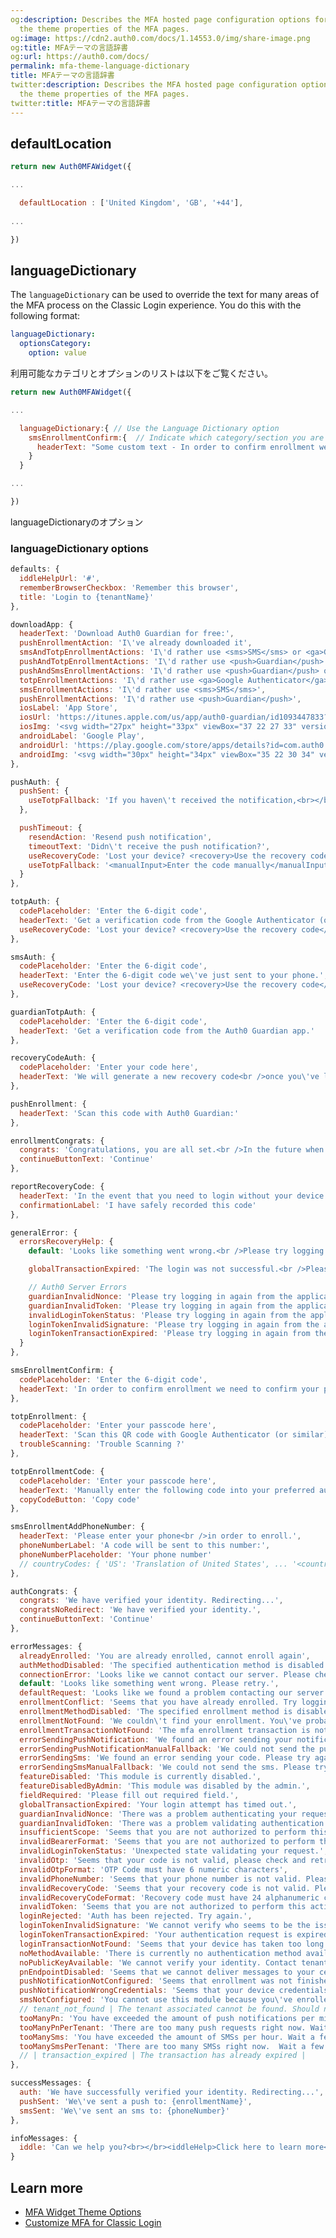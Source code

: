 ```yaml
---
og:description: Describes the MFA hosted page configuration options for customizing
  the theme properties of the MFA pages.
og:image: https://cdn2.auth0.com/docs/1.14553.0/img/share-image.png
og:title: MFAテーマの言語辞書
og:url: https://auth0.com/docs/
permalink: mfa-theme-language-dictionary
title: MFAテーマの言語辞書
twitter:description: Describes the MFA hosted page configuration options for customizing
  the theme properties of the MFA pages.
twitter:title: MFAテーマの言語辞書
---
```


## defaultLocation

```js lines
return new Auth0MFAWidget({

...

  defaultLocation : ['United Kingdom', 'GB', '+44'],
  
...

})
```






## languageDictionary

The `languageDictionary` can be used to override the text for many areas of the <Tooltip tip="Multi-factor authentication (MFA): User authentication process that uses a factor in addition to username and password such as a code via SMS." cta="View Glossary" href="/docs/glossary?term=MFA">MFA</Tooltip> process on the Classic Login experience. You do this with the following format:

```yaml lines
languageDictionary:
  optionsCategory:
    option: value
```






利用可能なカテゴリとオプションのリストは以下をご覧ください。

```js lines
return new Auth0MFAWidget({

...

  languageDictionary:{ // Use the Language Dictionary option
    smsEnrollmentConfirm:{  // Indicate which category/section you are modifying
      headerText: "Some custom text - In order to confirm enrollment we need to confirm your phone. Please enter the received code." // Provide the new value for the specific attribute you wish to modify
    }
  }

...

})
```






languageDictionaryのオプション

### languageDictionary options

```js lines expandable
defaults: {
  iddleHelpUrl: '#',
  rememberBrowserCheckbox: 'Remember this browser',
  title: 'Login to {tenantName}'
},

downloadApp: {
  headerText: 'Download Auth0 Guardian for free:',
  pushEnrollmentAction: 'I\'ve already downloaded it',
  smsAndTotpEnrollmentActions: 'I\'d rather use <sms>SMS</sms> or <ga>Google Authenticator</ga>',
  pushAndTotpEnrollmentActions: 'I\'d rather use <push>Guardian</push> or <ga>Google Authenticator</ga>',
  pushAndSmsEnrollmentActions: 'I\'d rather use <push>Guardian</push> or <sms>SMS</sms>',
  totpEnrollmentActions: 'I\'d rather use <ga>Google Authenticator</ga>',
  smsEnrollmentActions: 'I\'d rather use <sms>SMS</sms>',
  pushEnrollmentActions: 'I\'d rather use <push>Guardian</push>',
  iosLabel: 'App Store',
  iosUrl: 'https://itunes.apple.com/us/app/auth0-guardian/id1093447833?ls=1&mt=8',
  iosImg: '<svg width="27px" height="33px" viewBox="37 22 27 33" version="1.1" xmlns="http://www.w3.org/2000/svg" xmlns:xlink="http://www.w3.org/1999/xlink" class="auth0-mfa-svg-icon"><g stroke="none" stroke-width="1" fill="none" fill-rule="evenodd" transform="translate(37.000000, 22.000000)"><path d="M22.0964148,17.5965957 C22.0594667,13.4821277 25.4586963,11.4804255 25.6141333,11.387234 C23.6890074,8.57489362 20.7051259,8.1906383 19.656563,8.16 C17.1504593,7.89574468 14.7195259,9.66255319 13.4429037,9.66255319 C12.1408,9.66255319 10.1749037,8.18553191 8.05611852,8.22893617 C5.3296,8.27106383 2.7789037,9.85276596 1.37997037,12.3089362 C-1.50708148,17.3170213 0.646103704,24.6765957 3.41211852,28.7246809 C4.79576296,30.707234 6.41256296,32.9208511 8.5288,32.8429787 C10.5991704,32.7574468 11.3725333,31.5204255 13.8709926,31.5204255 C16.3465185,31.5204255 17.0727407,32.8429787 19.2310222,32.7931915 C21.4530074,32.7574468 22.8519407,30.8017021 24.1871704,28.8012766 C25.7861333,26.5289362 26.4282667,24.2910638 26.4537481,24.1761702 C26.4015111,24.1582979 22.1384593,22.5280851 22.0964148,17.5965957 L22.0964148,17.5965957 Z" fill="#FFFFFF"></path><path d="M18.0193778,5.49702128 C19.1329185,4.10170213 19.8948148,2.20340426 19.6833185,0.277021277 C18.0716148,0.348510638 16.0560296,1.39404255 14.8953481,2.7587234 C13.8684444,3.9612766 12.9511111,5.93234043 13.1880889,7.78595745 C14.9985481,7.9212766 16.8574222,6.8706383 18.0193778,5.49702128 L18.0193778,5.49702128 Z" fill="#FFFFFF"></path></g></svg>',
  androidLabel: 'Google Play',
  androidUrl: 'https://play.google.com/store/apps/details?id=com.auth0.guardian',
  androidImg: '<svg width="30px" height="34px" viewBox="35 22 30 34" version="1.1" xmlns="http://www.w3.org/2000/svg" xmlns:xlink="http://www.w3.org/1999/xlink" class="auth0-mfa-svg-icon"><g stroke="none" stroke-width="1" fill="none" fill-rule="evenodd" transform="translate(35.000000, 22.000000)"><polygon fill="#ffffff" points="0.0311829399 32.9244984 0.0311829399 1.02956758 16.5681333 17.6173695"></polygon><polygon fill="#ffffff" points="0.60957618 0.0196753921 17.3854403 16.8471259 22.6948251 11.782715"></polygon><polygon fill="#ffffff" transform="translate(11.025248, 26.014581) scale(1, -1) translate(-11.025248, -26.014581)" points="0.60957618 18.1008562 17.3854403 33.9283067 21.4409189 29.8631472"></polygon><path d="M18.3964257,17.493946 L23.8211074,12.6992188 L28.7813766,15.7894686 C29.3871829,16.1668862 29.4042508,16.7930368 28.8086222,17.1953618 L22.3003286,21.5914726 L18.3964257,17.493946 Z" fill="#ffffff"></path></g></svg>'
},

pushAuth: {
  pushSent: {
    useTotpFallback: 'If you haven\'t received the notification,<br></br>just <manualInput>enter the code</manualInput> manually.'
  },

  pushTimeout: {
    resendAction: 'Resend push notification',
    timeoutText: 'Didn\'t receive the push notification?',
    useRecoveryCode: 'Lost your device? <recovery>Use the recovery code</recovery>',
    useTotpFallback: '<manualInput>Enter the code manually</manualInput>'
  }
},

totpAuth: {
  codePlaceholder: 'Enter the 6-digit code',
  headerText: 'Get a verification code from the Google Authenticator (or similar) app:',
  useRecoveryCode: 'Lost your device? <recovery>Use the recovery code</recovery>'
},

smsAuth: {
  codePlaceholder: 'Enter the 6-digit code',
  headerText: 'Enter the 6-digit code we\'ve just sent to your phone.',
  useRecoveryCode: 'Lost your device? <recovery>Use the recovery code</recovery>'
},

guardianTotpAuth: {
  codePlaceholder: 'Enter the 6-digit code',
  headerText: 'Get a verification code from the Auth0 Guardian app.'
},

recoveryCodeAuth: {
  codePlaceholder: 'Enter your code here',
  headerText: 'We will generate a new recovery code<br />once you\'ve logged in:'
},

pushEnrollment: {
  headerText: 'Scan this code with Auth0 Guardian:'
},

enrollmentCongrats: {
  congrats: 'Congratulations, you are all set.<br />In the future when logging in you\'ll want your device handy.',
  continueButtonText: 'Continue'
},

reportRecoveryCode: {
  headerText: 'In the event that you need to login without your device you\'ll need a recovery code. Take a note and keep this somewhere safe:',
  confirmationLabel: 'I have safely recorded this code'
},

generalError: {
  errorsRecoveryHelp: {
    default: 'Looks like something went wrong.<br />Please try logging in again from the application.',

    globalTransactionExpired: 'The login was not successful.<br />Please try again.',

    // Auth0 Server Errors
    guardianInvalidNonce: 'Please try logging in again from the application.',
    guardianInvalidToken: 'Please try logging in again from the application.',
    invalidLoginTokenStatus: 'Please try logging in again from the application.',
    loginTokenInvalidSignature: 'Please try logging in again from the application.',
    loginTokenTransactionExpired: 'Please try logging in again from the application.'
  }
},

smsEnrollmentConfirm: {
  codePlaceholder: 'Enter the 6-digit code',
  headerText: 'In order to confirm enrollment we need to confirm your phone. Please enter the received code.'
},

totpEnrollment: {
  codePlaceholder: 'Enter your passcode here',
  headerText: 'Scan this QR code with Google Authenticator (or similar) app:',
  troubleScanning: 'Trouble Scanning ?'
},

totpEnrollmentCode: {
  codePlaceholder: 'Enter your passcode here',
  headerText: 'Manually enter the following code into your preferred authenticator app and then enter the provided one-time code below.',
  copyCodeButton: 'Copy code'
},

smsEnrollmentAddPhoneNumber: {
  headerText: 'Please enter your phone<br />in order to enroll.',
  phoneNumberLabel: 'A code will be sent to this number:',
  phoneNumberPlaceholder: 'Your phone number'
  // countryCodes: { 'US': 'Translation of United States', ... '<country code>': '<translation>' }
},

authCongrats: {
  congrats: 'We have verified your identity. Redirecting...',
  congratsNoRedirect: 'We have verified your identity.',
  continueButtonText: 'Continue'
},

errorMessages: {
  alreadyEnrolled: 'You are already enrolled, cannot enroll again',
  authMethodDisabled: 'The specified authentication method is disabled',
  connectionError: 'Looks like we cannot contact our server. Please check your internet connection and retry.',
  default: 'Looks like something went wrong. Please retry.',
  defaultRequest: 'Looks like we found a problem contacting our server. Please retry.',
  enrollmentConflict: 'Seems that you have already enrolled. Try logging in again from the application.',
  enrollmentMethodDisabled: 'The specified enrollment method is disabled',
  enrollmentNotFound: 'We couldn\'t find your enrollment. You\'ve probably started enrollment from another device. Finish it there or try logging in again from the application.',
  enrollmentTransactionNotFound: 'The mfa enrollment transaction is not active or has expired. Please try again.',
  errorSendingPushNotification: 'We found an error sending your notification. Please try again.',
  errorSendingPushNotificationManualFallback: 'We could not send the push. Please enter the code manually.',
  errorSendingSms: 'We found an error sending your code. Please try again in a few seconds.',
  errorSendingSmsManualFallback: 'We could not send the sms. Please try the recovery code.',
  featureDisabled: 'This module is currently disabled.',
  featureDisabledByAdmin: 'This module was disabled by the admin.',
  fieldRequired: 'Please fill out required field.',
  globalTransactionExpired: 'Your login attempt has timed out.',
  guardianInvalidNonce: 'There was a problem authenticating your request origin. Have you started too many parallel logins?',
  guardianInvalidToken: 'There was a problem validating authentication request format.',
  insufficientScope: 'Seems that you are not authorized to perform this action.',
  invalidBearerFormat: 'Seems that you are not authorized to perform this action.',
  invalidLoginTokenStatus: 'Unexpected state validating your request.',
  invalidOtp: 'Seems that your code is not valid, please check and retry.',
  invalidOtpFormat: 'OTP Code must have 6 numeric characters',
  invalidPhoneNumber: 'Seems that your phone number is not valid. Please check and retry.',
  invalidRecoveryCode: 'Seems that your recovery code is not valid. Please check and try again.',
  invalidRecoveryCodeFormat: 'Recovery code must have 24 alphanumeric characters',
  invalidToken: 'Seems that you are not authorized to perform this action.',
  loginRejected: 'Auth has been rejected. Try again.',
  loginTokenInvalidSignature: 'We cannot verify who seems to be the issuer for this request',
  loginTokenTransactionExpired: 'Your authentication request is expired. Is your connection slow?',
  loginTransactionNotFound: 'Seems that your device has taken too long to login. Please try again.',
  noMethodAvailable: 'There is currently no authentication method available.',
  noPublicKeyAvailable: 'We cannot verify your identity. Contact tenant admin.',
  pnEndpointDisabled: 'Seems that we cannot deliver messages to your cell phone. Please try again.',
  pushNotificationNotConfigured: 'Seems that enrollment was not finished. Please try logging in again from the application.',
  pushNotificationWrongCredentials: 'Seems that your device credentials are outdated. Please re-enroll your device or wait for them to be updated.',
  smsNotConfigured: 'You cannot use this module because you\'ve enrolled with a different one.',
  // tenant_not_found | The tenant associated cannot be found. Should not normally happen at least that you delete the tenant
  tooManyPn: 'You have exceeded the amount of push notifications per minute. Please wait and try again.',
  tooManyPnPerTenant: 'There are too many push requests right now. Wait a few minutes and try again.',
  tooManySms: 'You have exceeded the amount of SMSs per hour. Wait a few minutes and try again.',
  tooManySmsPerTenant: 'There are too many SMSs right now.  Wait a few minutes and try again.'
  // | transaction_expired | The transaction has already expired |
},

successMessages: {
  auth: 'We have successfully verified your identity. Redirecting...',
  pushSent: 'We\'ve sent a push to: {enrollmentName}',
  smsSent: 'We\'ve sent an sms to: {phoneNumber}'
},

infoMessages: {
  iddle: 'Can we help you?<br></br><iddleHelp>Click here to learn more</iddleHelp>'
}
```






## Learn more

* [MFA Widget Theme Options](/docs/secure/multi-factor-authentication/customize-mfa/mfa-widget-theme-options)
* [Customize MFA for Classic Login](/docs/secure/multi-factor-authentication/customize-mfa/customize-mfa-classic-login)